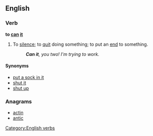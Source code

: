 ==English==

===Verb===
'''to [[can]] [[it]]'''

# {{context|idiomatic|intransitive}} To [[silence]]; to [[quit]] doing something; to put an [[end]] to something.
#: '''''Can it''', you two! I'm trying to work.''

====Synonyms====
* [[put a sock in it]]
* [[shut it]]
* [[shut up]]
<!--No: these are synonyms of "to can", not of "can it" in the sense given here
* [[wrap up]]
* [[junk]] As in to junk a project
* [[trash]] As in to trash an idea
-->

===Anagrams===
* [[actin#English|actin]]
* [[antic#English|antic]]

[[Category:English verbs]]